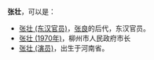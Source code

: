 '''张壮'''，可以是：

*[[张壮_(东汉官员)|张壮 (东汉官员)]]，[[张良|张良]]的后代，东汉官员。
*[[张壮_(1970年)|张壮 (1970年)]]，柳州市人民政府市长
*[[张壮_(演员)|张壮 (演员)]]，出生于河南省。

{{disambig|zhuang|Cat=二字张姓人名消歧义}}